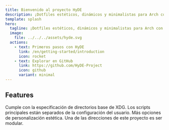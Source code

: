 ```yaml
---
title: Bienvenido al proyecto HyDE
description: ¡Dotfiles estéticos, dinámicos y minimalistas para Arch con Hyprland!
template: splash
hero:
  tagline: ¡Dotfiles estéticos, dinámicos y minimalistas para Arch con Hyprland!
  image:
    file: ../../../assets/hyde.svg
  actions:
    - text: Primeros pasos con HyDE
      link: /en/getting-started/introduction
      icon: rocket
    - text: Explorar en GitHub
      link: https://github.com/HyDE-Project
      icon: github
      variant: minimal
---
```



## Features

<CardGrid stagger>
  <Card title="Compatibilidad con XDG" icon="seti:vala">
    Cumple con la especificación de directorios base de XDG.
  </Card>
  <Card title="Actualizaciones más fáciles" icon="add-document">
    Los scripts principales están separados de la configuración del usuario.
  </Card>
  <Card title="¡Más Temas!" icon="moon">
	  Más opciones de personalización estética.
  </Card>
  <Card title="¡Modular!" icon="puzzle">
	  Una de las direcciones de este proyecto es ser modular.
</Card>

</CardGrid>

